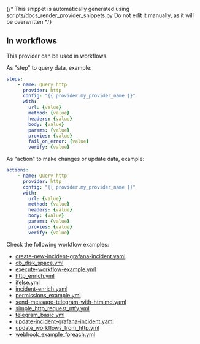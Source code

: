 {/* This snippet is automatically generated using scripts/docs_render_provider_snippets.py
Do not edit it manually, as it will be overwritten */}


## In workflows

This provider can be used in workflows.


As "step" to query data, example:
```yaml
steps:
    - name: Query http
      provider: http
      config: "{{ provider.my_provider_name }}"
      with:
        url: {value}
        method: {value}
        headers: {value}
        body: {value}
        params: {value}
        proxies: {value}
        fail_on_error: {value}
        verify: {value}
```


As "action" to make changes or update data, example:
```yaml
actions:
    - name: Query http
      provider: http
      config: "{{ provider.my_provider_name }}"
      with:
        url: {value}
        method: {value}
        headers: {value}
        body: {value}
        params: {value}
        proxies: {value}
        verify: {value}
```




Check the following workflow examples:
- [create-new-incident-grafana-incident.yaml](https://github.com/keephq/keep/blob/main/examples/workflows/create-new-incident-grafana-incident.yaml)
- [db_disk_space.yml](https://github.com/keephq/keep/blob/main/examples/workflows/db_disk_space.yml)
- [execute-workflow-example.yml](https://github.com/keephq/keep/blob/main/examples/workflows/execute-workflow-example.yml)
- [http_enrich.yml](https://github.com/keephq/keep/blob/main/examples/workflows/http_enrich.yml)
- [ifelse.yml](https://github.com/keephq/keep/blob/main/examples/workflows/ifelse.yml)
- [incident-enrich.yaml](https://github.com/keephq/keep/blob/main/examples/workflows/incident-enrich.yaml)
- [permissions_example.yml](https://github.com/keephq/keep/blob/main/examples/workflows/permissions_example.yml)
- [send-message-telegram-with-htmlmd.yaml](https://github.com/keephq/keep/blob/main/examples/workflows/send-message-telegram-with-htmlmd.yaml)
- [simple_http_request_ntfy.yml](https://github.com/keephq/keep/blob/main/examples/workflows/simple_http_request_ntfy.yml)
- [telegram_basic.yml](https://github.com/keephq/keep/blob/main/examples/workflows/telegram_basic.yml)
- [update-incident-grafana-incident.yaml](https://github.com/keephq/keep/blob/main/examples/workflows/update-incident-grafana-incident.yaml)
- [update_workflows_from_http.yml](https://github.com/keephq/keep/blob/main/examples/workflows/update_workflows_from_http.yml)
- [webhook_example_foreach.yml](https://github.com/keephq/keep/blob/main/examples/workflows/webhook_example_foreach.yml)
